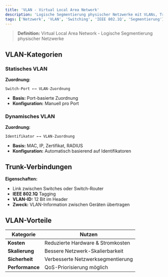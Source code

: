 ```yaml
---
title: 'VLAN - Virtual Local Area Network'
description: 'Logische Segmentierung physischer Netzwerke mit VLANs, Trunk-Verbindungen und IEEE 802.1Q'
tags: ['Netzwerk', 'VLAN', 'Switching', 'IEEE 802.1Q', 'Segmentierung']
---
```


> **Definition:** Virtual Local Area Network - Logische Segmentierung physischer Netzwerke

## VLAN-Kategorien

### Statisches VLAN
**Zuordnung:**
```
Switch-Port ←→ VLAN-Zuordnung
```
- **Basis:** Port-basierte Zuordnung
- **Konfiguration:** Manuell pro Port

### Dynamisches VLAN
**Zuordnung:**
```
Identifikator ←→ VLAN-Zuordnung
```
- **Basis:** MAC, IP, Zertifikat, RADIUS
- **Konfiguration:** Automatisch basierend auf Identifikatoren

## Trunk-Verbindungen

**Eigenschaften:**
- Link zwischen Switches oder Switch-Router
- **IEEE 802.1Q** Tagging
- **VLAN-ID:** 12 Bit im Header
- **Zweck:** VLAN-Information zwischen Geräten übertragen

## VLAN-Vorteile

| Kategorie | Nutzen |
|-----------|--------|
| **Kosten** | Reduzierte Hardware & Stromkosten |
| **Skalierung** | Bessere Netzwerk-Skalierbarkeit |
| **Sicherheit** | Verbesserte Netzwerksegmentierung |
| **Performance** | QoS-Priorisierung möglich |
